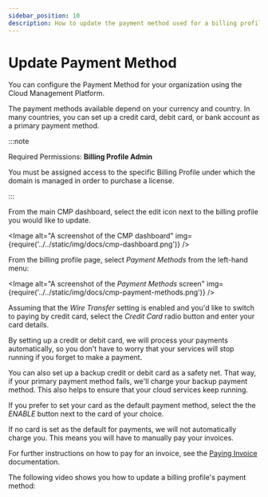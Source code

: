 ```yaml
---
sidebar_position: 10
description: How to update the payment method used for a billing profile in Cloud Management Platform
---
```


# Update Payment Method

You can configure the Payment Method for your organization using the Cloud Management Platform.

The payment methods available depend on your currency and country. In many countries, you can set up a credit card, debit card, or bank account as a primary payment method.

:::note

Required Permissions: **Billing Profile Admin**

You must be assigned access to the specific Billing Profile under which the domain is managed in order to purchase a license.

:::

From the main CMP dashboard, select the edit icon next to the billing profile you would like to update.


<Image
  alt="A screenshot of the CMP dashboard"
  img={require('../../static/img/docs/cmp-dashboard.png')}
/>

From the billing profile page, select _Payment Methods_ from the left-hand menu:

<Image
  alt="A screenshot of the _Payment Methods_ screen"
  img={require('../../static/img/docs/cmp-payment-methods.png')}
/>

Assuming that the _Wire Transfer_ setting is enabled and you'd like to switch to paying by credit card, select the _Credit Card_ radio button and enter your card details.

By setting up a credit or debit card, we will process your payments automatically, so you don't have to worry that your services will stop running if you forget to make a payment.

You can also set up a backup credit or debit card as a safety net. That way, if your primary payment method fails, we'll charge your backup payment method. This also helps to ensure that your cloud services keep running.

If you prefer to set your card as the default payment method, select the the _ENABLE_ button next to the card of your choice.

If no card is set as the default for payments, we will not automatically charge you. This means you will have to manually pay your invoices.

For further instructions on how to pay for an invoice, see the [Paying Invoice](paying-invoices-with-credit-card-or-ach.mdx) documentation.

The following video shows you how to update a billing profile's payment method:


<LoomEmbed id="d8fd0265271e403ab96b88e7e9b8a851" />
